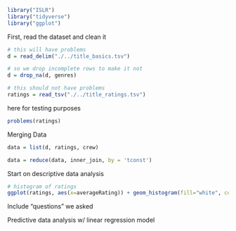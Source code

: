 ```r
library("ISLR") 
library("tidyverse") 
library("ggplot")
```


First, read the dataset and clean it
```r
# this will have problems
d = read_delim("./../title_basics.tsv")

# so we drop incomplete rows to make it not
d = drop_na(d, genres)
```
```r
# this should not have problems
ratings = read_tsv("./../title_ratings.tsv")
```

here for testing purposes
```r
problems(ratings)
```

Merging Data
```r
data = list(d, ratings, crew)

data = reduce(data, inner_join, by = 'tconst')
```

Start on descriptive data analysis
```r
# histogram of ratings
ggplot(ratings, aes(x=averageRating)) + geom_histogram(fill="white", color="black")

```
Include "questions" we asked




Predictive data analysis w/ linear regression model
```r

```